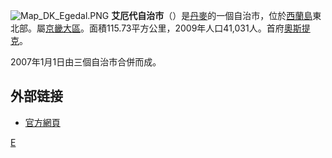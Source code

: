 [[File:Map_DK_Egedal.PNG|right]]
'''艾厄代自治市'''（{{lang-da|Egedal Kommune}}）是[[丹麥|丹麥]]的一個自治市，位於[[西蘭島|西蘭島]]東北部。屬[[京畿大區|京畿大區]]。面積115.73平方公里，2009年人口41,031人。首府[[奧斯提克|奧斯提克]]。

2007年1月1日由三個自治市合併而成。

==外部链接==
* [http://www.egedalkommune.dk/ 官方網頁]
{{丹麥自治市}}
[[Category:丹麥市鎮|E]]